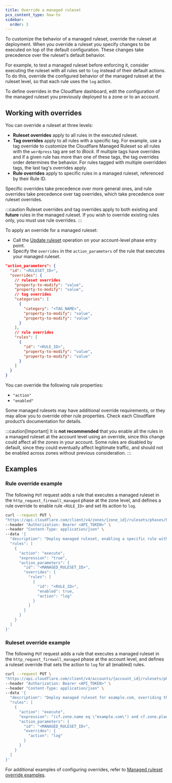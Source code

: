 ```yaml
---
title: Override a managed ruleset
pcx_content_type: how-to
sidebar:
  order: 3
---
```



To customize the behavior of a managed ruleset, override the ruleset at deployment. When you override a ruleset you specify changes to be executed on top of the default configuration. These changes take precedence over the ruleset's default behavior.

For example, to test a managed ruleset before enforcing it, consider executing the ruleset with all rules set to `log` instead of their default actions. To do this, override the configured behavior of the managed ruleset at the ruleset level, so that each rule uses the `log` action.

To define overrides in the Cloudflare dashboard, edit the configuration of the managed ruleset you previously deployed to a zone or to an account.

## Working with overrides

You can override a ruleset at three levels:

- **Ruleset overrides** apply to all rules in the executed ruleset.
- **Tag overrides** apply to all rules with a specific tag. For example, use a tag override to customize the Cloudflare Managed Ruleset so all rules with the `wordpress` tag are set to _Block_. If multiple tags have overrides and if a given rule has more than one of these tags, the tag overrides order determines the behavior. For rules tagged with multiple overridden tags, the last tag's overrides apply.
- **Rule overrides** apply to specific rules in a managed ruleset, referenced by their Rule ID.

Specific overrides take precedence over more general ones, and rule overrides take precedence over tag overrides, which take precedence over ruleset overrides.

:::caution
Ruleset overrides and tag overrides apply to both existing and **future** rules in the managed ruleset. If you wish to override existing rules only, you must use rule overrides.
:::

To apply an override for a managed ruleset:

- Call the [Update ruleset](/ruleset-engine/rulesets-api/update/) operation on your account-level phase entry point.
- Specify the `overrides` in the `action_parameters` of the rule that executes your managed ruleset.

```json
"action_parameters": {
  "id": "<RULESET_ID>",
  "overrides": {
    // ruleset overrides
    "property-to-modify": "value",
    "property-to-modify": "value",
    // tag overrides
    "categories": [
      {
        "category": "<TAG_NAME>",
        "property-to-modify": "value",
        "property-to-modify": "value"
      }
    ],
    // rule overrides
    "rules": [
      {
        "id": "<RULE_ID>",
        "property-to-modify": "value",
        "property-to-modify": "value"
      }
    ]
  }
}
```

You can override the following rule properties:

- `"action"`
- `"enabled"`

Some managed rulesets may have additional override requirements, or they may allow you to override other rule properties. Check each Cloudflare product’s documentation for details.

:::caution[Important]
It is **not recommended** that you enable all the rules in a managed ruleset at the account level using an override, since this change could affect all the zones in your account. Some rules are disabled by default, since they could eventually affect legitimate traffic, and should not be enabled across zones without previous consideration.
:::

## Examples

### Rule override example

The following `PUT` request adds a rule that executes a managed ruleset in the `http_request_firewall_managed` phase at the zone level, and defines a rule override to enable rule `<RULE_ID>` and set its action to `log`.

```bash
curl --request PUT \
"https://api.cloudflare.com/client/v4/zones/{zone_id}/rulesets/phases/http_request_firewall_managed/entrypoint" \
--header "Authorization: Bearer <API_TOKEN>" \
--header "Content-Type: application/json" \
--data '{
  "description": "Deploy managed ruleset, enabling a specific rule with log action",
  "rules": [
    {
      "action": "execute",
      "expression": "true",
      "action_parameters": {
        "id": "<MANAGED_RULESET_ID>",
        "overrides": {
          "rules": [
            {
              "id": "<RULE_ID>",
              "enabled": true,
              "action": "log"
            }
          ]
        }
      }
    }
  ]
}'
```

### Ruleset override example

The following `PUT` request adds a rule that executes a managed ruleset in the `http_request_firewall_managed` phase at the account level, and defines a ruleset override that sets the action to `log` for all (enabled) rules.

```bash
curl --request PUT \
"https://api.cloudflare.com/client/v4/accounts/{account_id}/rulesets/phases/http_request_firewall_managed/entrypoint" \
--header "Authorization: Bearer <API_TOKEN>" \
--header "Content-Type: application/json" \
--data '{
  "description": "Deploy managed ruleset for example.com, overriding the rules action to log",
  "rules": [
    {
      "action": "execute",
      "expression": "(cf.zone.name eq \"example.com\") and cf.zone.plan eq \"ENT\"",
      "action_parameters": {
        "id": "<MANAGED_RULESET_ID>",
        "overrides": {
          "action": "log"
        }
      }
    }
  ]
}'
```

For additional examples of configuring overrides, refer to [Managed ruleset override examples](/ruleset-engine/managed-rulesets/override-examples/).
